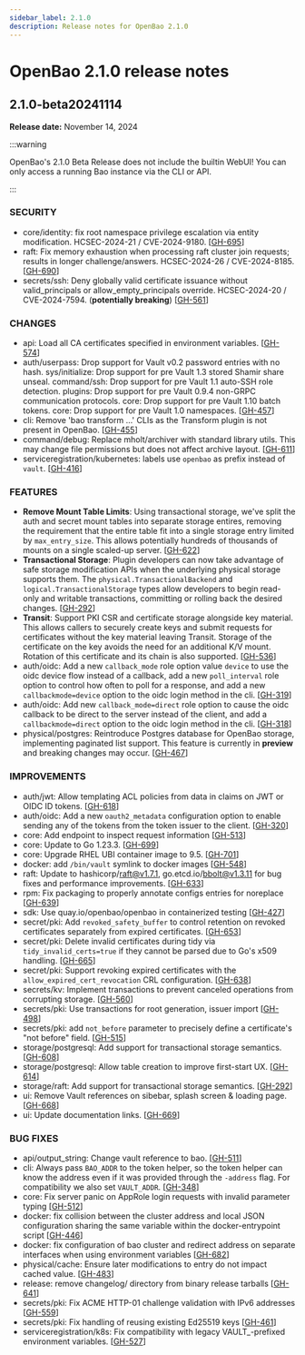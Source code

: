 ```yaml
---
sidebar_label: 2.1.0
description: Release notes for OpenBao 2.1.0
---
```

# OpenBao 2.1.0 release notes

## 2.1.0-beta20241114
**Release date:** November 14, 2024

:::warning

OpenBao's 2.1.0 Beta Release does not include the builtin WebUI! You can only access
a running Bao instance via the CLI or API.

:::

### SECURITY

* core/identity: fix root namespace privilege escalation via entity modification. HCSEC-2024-21 / CVE-2024-9180. [[GH-695](https://github.com/openbao/openbao/pull/695)]
* raft: Fix memory exhaustion when processing raft cluster join requests; results in longer challenge/answers. HCSEC-2024-26 / CVE-2024-8185. [[GH-690](https://github.com/openbao/openbao/pull/690)]
* secrets/ssh: Deny globally valid certificate issuance without valid_principals or allow_empty_principals override. HCSEC-2024-20 / CVE-2024-7594. (**potentially breaking**) [[GH-561](https://github.com/openbao/openbao/pull/561)]

### CHANGES

* api: Load all CA certificates specified in environment variables. [[GH-574](https://github.com/openbao/openbao/pull/574)]
* auth/userpass: Drop support for Vault v0.2 password entries with no hash.
sys/initialize: Drop support for pre Vault 1.3 stored Shamir share unseal.
command/ssh: Drop support for pre Vault 1.1 auto-SSH role detection.
plugins: Drop support for pre Vault 0.9.4 non-GRPC communication protocols.
core: Drop support for pre Vault 1.10 batch tokens.
core: Drop support for pre Vault 1.0 namespaces. [[GH-457](https://github.com/openbao/openbao/pull/457)]
* cli: Remove 'bao transform ...' CLIs as the Transform plugin is not present in OpenBao. [[GH-455](https://github.com/openbao/openbao/pull/455)]
* command/debug: Replace mholt/archiver with standard library utils. This may change file permissions but does not affect archive layout. [[GH-611](https://github.com/openbao/openbao/pull/611)]
* serviceregistration/kubernetes: labels use `openbao` as prefix instead of `vault`. [[GH-416](https://github.com/openbao/openbao/pull/416)]

### FEATURES

* **Remove Mount Table Limits**: Using transactional storage, we've split the
auth and secret mount tables into separate storage entires, removing the
requirement that the entire table fit into a single storage entry limited by
`max_entry_size`. This allows potentially hundreds of thousands of mounts on
a single scaled-up server. [[GH-622](https://github.com/openbao/openbao/pull/622)]
* **Transactional Storage**: Plugin developers can now take advantage of safe
  storage modification APIs when the underlying physical storage supports
  them. The `physical.TransactionalBackend` and `logical.TransactionalStorage`
  types allow developers to begin read-only and writable transactions,
  committing or rolling back the desired changes. [[GH-292](https://github.com/openbao/openbao/pull/292)]
* **Transit**: Support PKI CSR and certificate storage alongside key material. This allows callers to securely create keys and submit requests for certificates without the key material leaving Transit. Storage of the certificate on the key avoids the need for an additional K/V mount. Rotation of this certificate and its chain is also supported. [[GH-536](https://github.com/openbao/openbao/pull/536)]
* auth/oidc: Add a new `callback_mode` role option value `device` to use the oidc device flow instead of a callback, add a new `poll_interval` role option to control how often to poll for a response, and add a new `callbackmode=device` option to the oidc login method in the cli. [[GH-319](https://github.com/openbao/openbao/pull/319)]
* auth/oidc: Add new `callback_mode=direct` role option to cause the oidc callback to be direct to the server instead of the client, and add a `callbackmode=direct` option to the oidc login method in the cli. [[GH-318](https://github.com/openbao/openbao/pull/318)]
* physical/postgres: Reintroduce Postgres database for OpenBao storage, implementing paginated list support. This feature is currently in **preview** and breaking changes may occur. [[GH-467](https://github.com/openbao/openbao/pull/467)]

### IMPROVEMENTS

* auth/jwt: Allow templating ACL policies from data in claims on JWT or OIDC ID tokens. [[GH-618](https://github.com/openbao/openbao/pull/618)]
* auth/oidc: Add a new `oauth2_metadata` configuration option to enable sending any of the tokens from the token issuer to the client. [[GH-320](https://github.com/openbao/openbao/pull/320)]
* core: Add endpoint to inspect request information [[GH-513](https://github.com/openbao/openbao/pull/513)]
* core: Update to Go 1.23.3. [[GH-699](https://github.com/openbao/openbao/pull/699)]
* core: Upgrade RHEL UBI container image to 9.5. [[GH-701](https://github.com/openbao/openbao/pull/701)]
* docker: add `/bin/vault` symlink to docker images [[GH-548](https://github.com/openbao/openbao/pull/548)]
* raft: Update to hashicorp/raft@v1.7.1, go.etcd.io/bbolt@v1.3.11 for bug fixes and performance improvements. [[GH-633](https://github.com/openbao/openbao/pull/633)]
* rpm: Fix packaging to properly annotate configs entries for noreplace [[GH-639](https://github.com/openbao/openbao/pull/639)]
* sdk: Use quay.io/openbao/openbao in containerized testing [[GH-427](https://github.com/openbao/openbao/pull/427)]
* secret/pki: Add `revoked_safety_buffer` to control retention on revoked certificates separately from expired certificates. [[GH-653](https://github.com/openbao/openbao/pull/653)]
* secret/pki: Delete invalid certificates during tidy via `tidy_invalid_certs=true` if they cannot be parsed due to Go's x509 handling. [[GH-665](https://github.com/openbao/openbao/pull/665)]
* secret/pki: Support revoking expired certificates with the `allow_expired_cert_revocation` CRL configuration. [[GH-638](https://github.com/openbao/openbao/pull/638)]
* secrets/kv: Implement transactions to prevent canceled operations from corrupting storage. [[GH-560](https://github.com/openbao/openbao/pull/560)]
* secrets/pki: Use transactions for root generation, issuer import [[GH-498](https://github.com/openbao/openbao/pull/498)]
* secrets/pki: add `not_before` parameter to precisely define a certificate's "not before" field. [[GH-515](https://github.com/openbao/openbao/pull/515)]
* storage/postgresql: Add support for transactional storage semantics. [[GH-608](https://github.com/openbao/openbao/pull/608)]
* storage/postgresql: Allow table creation to improve first-start UX. [[GH-614](https://github.com/openbao/openbao/pull/614)]
* storage/raft: Add support for transactional storage semantics. [[GH-292](https://github.com/openbao/openbao/pull/292)]
* ui: Remove Vault references on sibebar, splash screen & loading page. [[GH-668](https://github.com/openbao/openbao/pull/668)]
* ui: Update documentation links. [[GH-669](https://github.com/openbao/openbao/pull/669)]

### BUG FIXES

* api/output_string: Change vault reference to bao. [[GH-511](https://github.com/openbao/openbao/pull/511)]
* cli: Always pass `BAO_ADDR` to the token helper, so the token helper can know
the address even if it was provided through the `-address` flag. For
compatibility we also set `VAULT_ADDR`. [[GH-348](https://github.com/openbao/openbao/pull/348)]
* core: Fix server panic on AppRole login requests with invalid parameter typing [[GH-512](https://github.com/openbao/openbao/pull/512)]
* docker: fix collision between the cluster address and local JSON configuration sharing the same variable within the docker-entrypoint script [[GH-446](https://github.com/openbao/openbao/pull/446)]
* docker: fix configuration of bao cluster and redirect address on separate interfaces when using environment variables [[GH-682](https://github.com/openbao/openbao/pull/682)]
* physical/cache: Ensure later modifications to entry do not impact cached value. [[GH-483](https://github.com/openbao/openbao/pull/483)]
* release: remove changelog/ directory from binary release tarballs [[GH-641](https://github.com/openbao/openbao/pull/641)]
* secrets/pki: Fix ACME HTTP-01 challenge validation with IPv6 addresses [[GH-559](https://github.com/openbao/openbao/pull/559)]
* secrets/pki: Fix handling of reusing existing Ed25519 keys [[GH-461](https://github.com/openbao/openbao/pull/461)]
* serviceregistration/k8s: Fix compatibility with legacy VAULT_-prefixed environment variables. [[GH-527](https://github.com/openbao/openbao/pull/527)]
